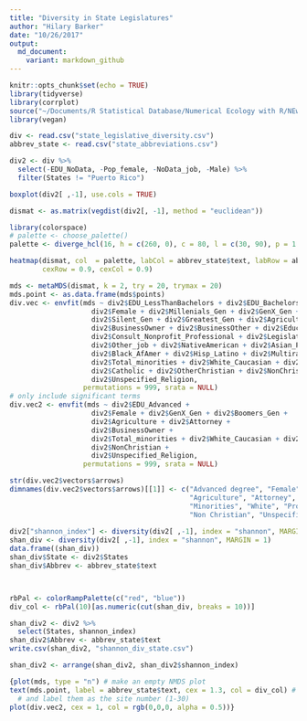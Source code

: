 ```yaml
---
title: "Diversity in State Legislatures"
author: "Hilary Barker"
date: "10/26/2017"
output:
  md_document:
    variant: markdown_github
---
```


```r
knitr::opts_chunk$set(echo = TRUE)
library(tidyverse)
library(corrplot)
source("~/Documents/R Statistical Database/Numerical Ecology with R/NEwR scripts for MacOS/panelutils.R")
library(vegan)

div <- read.csv("state_legislative_diversity.csv")
abbrev_state <- read.csv("state_abbreviations.csv")
```

```r
div2 <- div %>% 
  select(-EDU_NoData, -Pop_female, -NoData_job, -Male) %>% 
  filter(States != "Puerto Rico")

boxplot(div2[ ,-1], use.cols = TRUE)


```

```r
dismat <- as.matrix(vegdist(div2[, -1], method = "euclidean"))

library(colorspace)
# palette <- choose_palette()
palette <- diverge_hcl(16, h = c(260, 0), c = 80, l = c(30, 90), p = 1.5)

heatmap(dismat, col  = palette, labCol = abbrev_state$text, labRow = abbrev_state$text, 
        cexRow = 0.9, cexCol = 0.9)


```


```r
mds <- metaMDS(dismat, k = 2, try = 20, trymax = 20)
mds.point <- as.data.frame(mds$points)
div.vec <- envfit(mds ~ div2$EDU_LessThanBachelors + div2$EDU_Bachelors + div2$EDU_Advanced +
                    div2$Female + div2$Millenials_Gen + div2$GenX_Gen + div2$Boomers_Gen +
                    div2$Silent_Gen + div2$Greatest_Gen + div2$Agriculture + div2$Attorney +
                    div2$BusinessOwner + div2$BusinessOther + div2$Educator +
                    div2$Consult_Nonprofit_Professional + div2$Legislator + div2$Retired +
                    div2$Other_job + div2$NativeAmerican + div2$Asian_PacIsl +
                    div2$Black_AfAmer + div2$Hisp_Latino + div2$Multiracial_Other +
                    div2$Total_minorities + div2$White_Caucasian + div2$Protestant +
                    div2$Catholic + div2$OtherChristian + div2$NonChristian +
                    div2$Unspecified_Religion,
                  permutations = 999, srata = NULL)
# only include significant terms
div.vec2 <- envfit(mds ~ div2$EDU_Advanced +
                    div2$Female + div2$GenX_Gen + div2$Boomers_Gen +
                    div2$Agriculture + div2$Attorney +
                    div2$BusinessOwner +
                    div2$Total_minorities + div2$White_Caucasian + div2$Protestant +
                    div2$NonChristian +
                    div2$Unspecified_Religion,
                  permutations = 999, srata = NULL)

str(div.vec2$vectors$arrows)
dimnames(div.vec2$vectors$arrows)[[1]] <- c("Advanced degree", "Female", "GenX", "Boomers",
                                            "Agriculture", "Attorney", "Business owner", 
                                            "Minorities", "White", "Protestant", 
                                            "Non Christian", "Unspecified religion")
                                            
div2["shannon_index"] <- diversity(div2[ ,-1], index = "shannon", MARGIN = 1)
shan_div <- diversity(div2[ ,-1], index = "shannon", MARGIN = 1)
data.frame((shan_div))
shan_div$State <- div2$States
shan_div$Abbrev <- abbrev_state$text



rbPal <- colorRampPalette(c("red", "blue"))
div_col <- rbPal(10)[as.numeric(cut(shan_div, breaks = 10))]

shan_div2 <- div2 %>% 
  select(States, shannon_index)
shan_div2$Abbrev <- abbrev_state$text
write.csv(shan_div2, "shannon_div_state.csv")

shan_div2 <- arrange(shan_div2, shan_div2$shannon_index)
```


```r

{plot(mds, type = "n") # make an empty NMDS plot
text(mds.point, label = abbrev_state$text, cex = 1.3, col = div_col) # Add the NMDS points for each site
  # and label them as the site number (1-30)
plot(div.vec2, cex = 1, col = rgb(0,0,0, alpha = 0.5))}




```